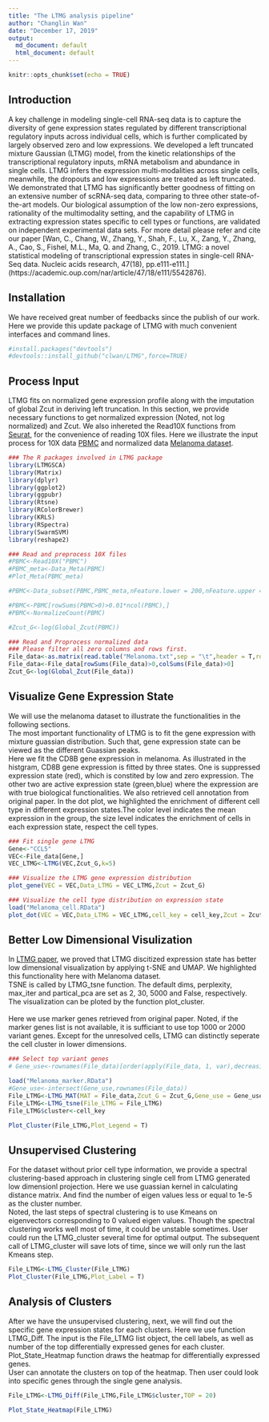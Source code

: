 ---
title: "The LTMG analysis pipeline"
author: "Changlin Wan"
date: "December 17, 2019"
output:
  md_document: default
  html_document: default
---

```{r setup, include=FALSE}
knitr::opts_chunk$set(echo = TRUE)
```

## Introduction
A key challenge in modeling single-cell RNA-seq data is to capture the diversity of gene expression states regulated by different transcriptional regulatory inputs across individual cells, which is further complicated by largely observed zero and low expressions. We developed a left truncated mixture Gaussian (LTMG) model, from the kinetic relationships of the transcriptional regulatory inputs, mRNA metabolism and abundance in single cells. LTMG infers the expression multi-modalities across single cells, meanwhile, the dropouts and low expressions are treated as left truncated. We demonstrated that LTMG has significantly better goodness of fitting on an extensive number of scRNA-seq data, comparing to three other state-of-the-art models. Our biological assumption of the low non-zero expressions, rationality of the multimodality setting, and the capability of LTMG in extracting expression states specific to cell types or functions, are validated on independent experimental data sets. For more detail please refer and cite our paper [Wan, C., Chang, W., Zhang, Y., Shah, F., Lu, X., Zang, Y., Zhang, A., Cao, S., Fishel, M.L., Ma, Q. and Zhang, C., 2019. LTMG: a novel statistical modeling of transcriptional expression states in single-cell RNA-Seq data. Nucleic acids research, 47(18), pp.e111-e111.] (https://academic.oup.com/nar/article/47/18/e111/5542876). 

## Installation
We have received great number of feedbacks since the publish of our work. Here we provide this update package of LTMG with much convenient interfaces and command lines.
```{r Installation}
#install.packages("devtools")
#devtools::install_github("clwan/LTMG",force=TRUE)
```



## Process Input
LTMG fits on normalized gene expression profile along with the imputation of global Zcut in deriving left truncation. In this section, we provide necessary functions to get normalized expression (Noted, not log normalized) and Zcut. We also inhereted the Read10X functions from [Seurat](https://satijalab.org/seurat/), for the convenience of reading 10X files. Here we illustrate the input process for 10X data [PBMC](https://www.nature.com/articles/ncomms14049) and normalized data [Melanoma dataset](https://science.sciencemag.org/content/352/6282/189.long).

```{r Process Input}
### The R packages involved in LTMG package
library(LTMGSCA)
library(Matrix)
library(dplyr)
library(ggplot2)
library(ggpubr)
library(Rtsne)
library(RColorBrewer)
library(KRLS)
library(RSpectra)
library(SwarmSVM)
library(reshape2)

### Read and preprocess 10X files
#PBMC<-Read10X("PBMC")
#PBMC_meta<-Data_Meta(PBMC)
#Plot_Meta(PBMC_meta)

#PBMC<-Data_subset(PBMC,PBMC_meta,nFeature.lower = 200,nFeature.upper = 2000,Counts.upper = 5000,Percent.mt.upper = 0.1)

#PBMC<-PBMC[rowSums(PBMC>0)>0.01*ncol(PBMC),]
#PBMC<-NormalizeCount(PBMC)

#Zcut_G<-log(Global_Zcut(PBMC))

### Read and Proprocess normalized data
### Please filter all zero columns and rows first.
File_data<-as.matrix(read.table("Melanoma.txt",sep = "\t",header = T,row.names = 1))
File_data<-File_data[rowSums(File_data)>0,colSums(File_data)>0]
Zcut_G<-log(Global_Zcut(File_data))

```

## Visualize Gene Expression State
We will use the melanoma dataset to illustrate the functionalities in the following sections. <br>
The most important functionality of LTMG is to fit the gene expression with mixture guassian distribution. Such that, gene expression state can be viewed as the different Guassian peaks. <br>
Here we fit the CD8B gene expression in melanoma. As illustrated in the histgram, CD8B gene expression is fitted by three states. One is suppressed expression state (red), which is constited by low and zero expression. The other two are active expression state (green,blue) where the expression are with true biological functionalities. We also retrieved cell annotation from original paper. In the dot plot, we highlighted the enrichment of different cell type in different expression states.The color level indicates the mean expression in the group, the size level indicates the enrichment of cells in each expression state, respect the cell types.

```{r Visualize  Expression State}
### Fit single gene LTMG
Gene<-"CCL5"
VEC<-File_data[Gene,]
VEC_LTMG<-LTMG(VEC,Zcut_G,k=5)

### Visualize the LTMG gene expression distribution
plot_gene(VEC = VEC,Data_LTMG = VEC_LTMG,Zcut = Zcut_G)

### Visualize the cell type distribution on expression state
load("Melanoma_cell.RData")
plot_dot(VEC = VEC,Data_LTMG = VEC_LTMG,cell_key = cell_key,Zcut = Zcut_G,Gene=Gene)

```


## Better Low Dimensional Visulization
In [LTMG paper](https://academic.oup.com/nar/article/47/18/e111/5542876), we proved that LTMG discitized expression state has better low dimensional visualization by applying t-SNE and UMAP. We highlighted this functionality here with Melanoma dataset.<br>
TSNE is called by LTMG_tsne function. The default dims, perplexity, max_iter and partical_pca are set as 2, 30, 5000 and False, respectively. The visualization can be ploted by the function plot_cluster.<br>  
Here we use marker genes retrieved from original paper. Noted, if the marker genes list is not available, it is sufficiant to use top 1000 or 2000 variant genes. Except for the unresolved cells, LTMG can distinctly seperate the cell cluster in lower dimensions.

```{r Low Dimension Visualization}
### Select top variant genes
# Gene_use<-rownames(File_data)[order(apply(File_data, 1, var),decreasing = T)[1:2000]]

load("Melanoma_marker.RData")
#Gene_use<-intersect(Gene_use,rownames(File_data))
File_LTMG<-LTMG_MAT(MAT = File_data,Zcut_G = Zcut_G,Gene_use = Gene_use)
File_LTMG<-LTMG_tsne(File_LTMG = File_LTMG)
File_LTMG$cluster<-cell_key

Plot_Cluster(File_LTMG,Plot_Legend = T)

```



## Unsupervised Clustering
For the dataset without prior cell type information, we provide a spectral clustering-based approach in clustering single cell from LTMG generated low dimensionl projection. Here we use guassian kernel in calculating distance matrix. And find the number of eigen values less or equal to 1e-5 as the cluster number.<br>
Noted, the last steps of spectral clustering is to use Kmeans on eigenvectors corresponding to 0 valued eigen values. Though the spectral clustering works well most of time, it could be unstable sometimes. User could run the LTMG_cluster several time for optimal output. The subsequent call of LTMG_cluster will save lots of time, since we will only run the last Kmeans step.

```{r Clustering}
File_LTMG<-LTMG_Cluster(File_LTMG)
Plot_Cluster(File_LTMG,Plot_Label = T)

```

## Analysis of Clusters
After we have the unsupervised clustering, next, we will find out the specific gene expression states for each clusters. Here we use function LTMG_Diff. The input is the File_LTMG list object, the cell labels, as well as number of the top differentially expressed genes for each cluster. Plot_State_Heatmap function draws the heatmap for differentially expressed genes.<br>
User can annotate the clusters on top of the heatmap. Then user could look into specific genes through the single gene analysis. 
```{r Cluster Analysis}
File_LTMG<-LTMG_Diff(File_LTMG,File_LTMG$cluster,TOP = 20)

Plot_State_Heatmap(File_LTMG)

```






